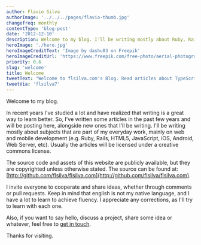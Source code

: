 ```yaml
---
author: Flavio Silva
authorImage: '../../../pages/flavio-thumb.jpg'
changefreq: monthly
contentType: 'blog-post'
date: '2012-12-10'
description: Welcome to my blog. I'll be writing mostly about Ruby, Rails, HTML5, JavaScript, iOS, Android, Web Server, etc. Feel free to cooperate, share ideias and checkout the public repository.
heroImage: './hero.jpg'
heroImageCreditText: 'Image by dashu83 on Freepik'
heroImageCreditUrl: 'https://www.freepik.com/free-photo/aerial-photography-xidi-park-shantou-city-guangdong-province-china_20067832.htm#page=4&query=green%20tech%20city&position=43&from_view=search&track=ais'
priority: 0.6
slug: 'welcome'
title: Welcome
tweetText: "Welcome to flsilva.com's Blog. Read articles about TypeScript, JavaScript, React, React Native, Web Server, and more."
tweetVia: 'flsilva7'
---
```


Welcome to my blog.

In recent years I've studied a lot and have realized that writing is a great way to learn better. So, I've written some articles in the past few years and will be posting here, alongside new ones that I'll be writing. I'll be writing mostly about subjects that are part of my everyday work, mainly on web and mobile development (e.g. Ruby, Rails, HTML5, JavaScript, iOS, Android, Web Server, etc). Usually the articles will be licensed under a creative commons license.

The source code and assets of this website are publicly available, but they are copyrighted unless otherwise stated. The source can be found at: [http://github.com/flsilva/flsilva.com](http://github.com/flsilva/flsilva.com).

I invite everyone to cooperate and share ideas, whether through comments or pull requests. Keep in mind that english is not my native language, and I have a lot to learn to achieve fluency. I appreciate any corrections, as I'll try to learn with each one.

Also, if you want to say hello, discuss a project, share some idea or whatever, feel free to [get in touch](mailto:flsilva7@gmail.com).

Thanks for visiting.
